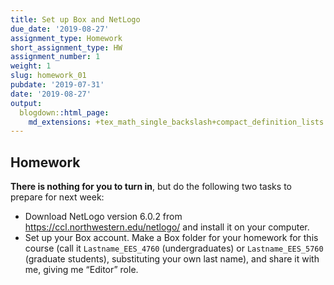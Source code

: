 ```yaml
---
title: Set up Box and NetLogo
due_date: '2019-08-27'
assignment_type: Homework
short_assignment_type: HW
assignment_number: 1
weight: 1
slug: homework_01
pubdate: '2019-07-31'
date: '2019-08-27'
output:
  blogdown::html_page:
    md_extensions: +tex_math_single_backslash+compact_definition_lists
---
```

## Homework
**There is nothing for you to turn in**, but do the following two tasks to prepare for next week:

* Download NetLogo version 6.0.2 from <https://ccl.northwestern.edu/netlogo/> and install it on your computer.
* Set up your Box account. Make a Box folder for your homework for this course (call it `Lastname_EES_4760` (undergraduates) or `Lastname_EES_5760` (graduate students), substituting your own last name), and share it with me, giving me "Editor" role.

